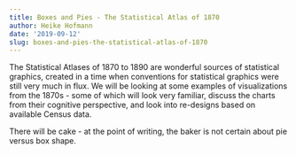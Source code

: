 ```yaml
---
title: Boxes and Pies - The Statistical Atlas of 1870
author: Heike Hofmann
date: '2019-09-12'
slug: boxes-and-pies-the-statistical-atlas-of-1870
---
```


The Statistical Atlases of 1870 to 1890 are wonderful sources of statistical graphics, created in a time when conventions for statistical graphics were still very much in flux.
We will be looking at some examples of visualizations from the 1870s - some of which will look very familiar, discuss the charts from their cognitive perspective, and look into re-designs based on available Census data.

There will be cake - at the point of writing, the baker is not certain about pie versus box shape.

